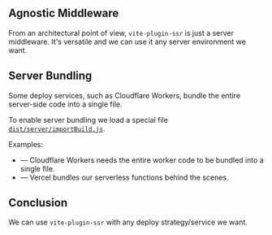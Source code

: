 
## Agnostic Middleware

From an architectural point of view, `vite-plugin-ssr` is just a server middleware. It's versatile and we can use it any server environment we want.

<ServerMiddleware />

## Server Bundling

Some deploy services, such as Cloudflare Workers, bundle the entire server-side code into a single file.

To enable server bundling we load a special file [`dist/server/importBuild.js`](/importBuild.js).

Examples:
 - <RepoLink path='/examples/cloudflare-workers' /> &mdash; Cloudflare Workers needs the entire worker code to be bundled into a single file.
 - <RepoLink path='/examples/vercel' /> &mdash; Vercel bundles our serverless functions behind the scenes.

## Conclusion

We can use `vite-plugin-ssr` with any deploy strategy/service we want.
